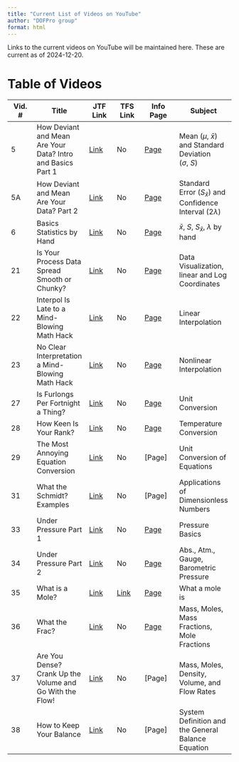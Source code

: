 ```yaml
---
title: "Current List of Videos on YouTube"
author: "DOFPro group"
format: html
---
```


Links to the current videos on YouTube will be maintained here. These are current as of 2024-12-20.

# Table of Videos

| Vid. \# | Title | JTF Link | TFS Link | Info Page | Subject|
|---------|-------|----------|----------|-----------|--------|
| 5 | How Deviant and Mean Are Your Data? Intro and Basics Part 1 | [Link](https://youtu.be/3rCYZ8QHRec) | No | [Page](../stats/BasicStatisticsWebPage.qmd) | Mean ($\mu,\ \bar{x}$) and Standard Deviation ($\sigma,\ S$)|
| 5A | How Deviant and Mean Are Your Data? Part 2 | [Link](https://youtu.be/hybGh8oPU_0) | No | [Page](../stats/BasicStatisticsWebPage.qmd) | Standard Error ($S_{\bar{x}}$) and Confidence Interval ($2\lambda$) |
| 6 | Basics Statistics by Hand | [Link](https://youtu.be/h7WoWiVLzaw) |  No | [Page](../stats/BasicStatisticsWebPage.qmd) | $\bar{x}$, $S$, $S_{\bar{x}}$, $\lambda$ by hand|
| 21 | Is Your Process Data Spread Smooth or Chunky? | [Link](https://youtu.be/qHsOz7af-GA) | No | [Page](../calculations/DataVisWebPage.qmd) | Data Visualization, linear and Log Coordinates |
| 22 | Interpol Is Late to a Mind-Blowing Math Hack | [Link](https://youtu.be/dWMh0ZJc874) | No | [Page](../calculations/InterpolationWebPage.qmd) | Linear Interpolation |
| 23 | No Clear Interpretation a Mind-Blowing Math Hack | [Link](https://youtu.be/uaxzUbWi7Iw) | No | [Page](../calculations/InterpolationWebPage.qmd) | Nonlinear Interpolation |
| 27 | Is Furlongs Per Fortnight a Thing? | [Link](https://youtu.be/Rmv1jLhdQ0I) | No | [Page](../processdata/DimensionalEquationsWebPage.qmd) | Unit Conversion |
| 28 | How Keen Is Your Rank? | [Link](https://youtu.be/0l5akaQvBbE) | No | [Page](../processdata/ConvertingTemperatureWebPage.qmd) | Temperature Conversion |
| 29 | The Most Annoying Equation Conversion | [Link](https://youtu.be/JE4llgDsy9E) | No | [Page] | Unit Conversion of Equations |
| 31 | What the Schmidt? Examples | [Link](https://youtu.be/4APQgSzl65s) | No | [Page] | Applications of Dimensionless Numbers |
| 33 | Under Pressure Part 1 | [Link](https://youtu.be/eZFMP-Dt48g) | No | [Page](../processdata/PressureWebPage.qmd) | Pressure Basics |
| 34 | Under Pressure Part 2 | [Link](https://youtu.be/z8DJ4kpvCMU) | No | [Page](../processdata/PressureWebPage.qmd) | Abs., Atm., Gauge, Barometric Pressure |
| 35 | What is a Mole? | [Link](https://youtu.be/wHEX0uY69rs) | [Link](https://youtu.be/Kztw9GX9EL8) | [Page](../processdata/WhatIsAMoleWebPage.qmd) | What a mole is |
| 36 | What the Frac? | [Link](https://youtu.be/Tdeuf0quJUs) | No | [Page](../processdata/MassMolesWebPage.qmd) | Mass, Moles, Mass Fractions, Mole Fractions |
| 37 | Are You Dense? Crank Up the Volume and Go With the Flow! | [Link](https://youtu.be/EsPSVVYWQlE) | No | [Page] | Mass, Moles, Density, Volume, and Flow Rates|
| 38 | How to Keep Your Balance | [Link](https://youtu.be/mEodkChctgM) | No | [Page] | System Definition and the General Balance Equation|



